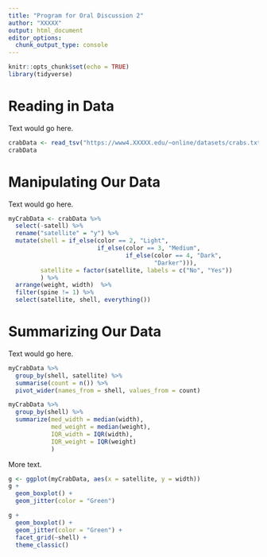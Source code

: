 ---
title: "Program for Oral Discussion 2"
author: "XXXXX"
output: html_document
editor_options: 
  chunk_output_type: console
---

```{r setup, include=FALSE}
knitr::opts_chunk$set(echo = TRUE)
library(tidyverse)
```


# Reading in Data

Text would go here.

```{r}
crabData <- read_tsv("https://www4.XXXXX.edu/~online/datasets/crabs.txt")
crabData
```

# Manipulating Our Data

Text would go here. 

```{r}
myCrabData <- crabData %>%
  select(-satell) %>% 
  rename("satellite" = "y") %>% 
  mutate(shell = if_else(color == 2, "Light", 
                         if_else(color == 3, "Medium",
                                 if_else(color == 4, "Dark", 
                                         "Darker"))),
         satellite = factor(satellite, labels = c("No", "Yes"))
         ) %>%
  arrange(weight, width)  %>%
  filter(spine != 1) %>%
  select(satellite, shell, everything())
```

# Summarizing Our Data

Text would go here.

```{r}
myCrabData %>% 
  group_by(shell, satellite) %>% 
  summarise(count = n()) %>% 
  pivot_wider(names_from = shell, values_from = count)

myCrabData %>% 
  group_by(shell) %>%
  summarize(med_width = median(width),
            med_weight = median(weight),
            IQR_width = IQR(width),
            IQR_weight = IQR(weight)
            )
```

More text.

```{r}
g <- ggplot(myCrabData, aes(x = satellite, y = width))
g + 
  geom_boxplot() +
  geom_jitter(color = "Green") 

g + 
  geom_boxplot() +
  geom_jitter(color = "Green") +
  facet_grid(~shell) + 
  theme_classic()
```
